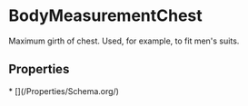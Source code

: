   
# BodyMeasurementChest

Maximum girth of chest. Used, for example, to fit men's suits.

## Properties

<Grid>
* [](/Properties/Schema.org/)
</Grid>

